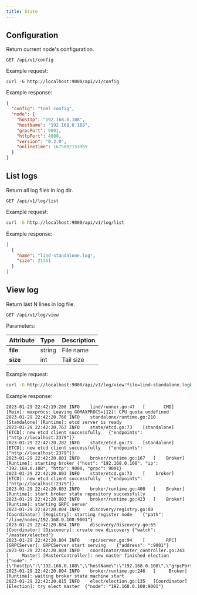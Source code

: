 ```yaml
---
title: State
---
```


## Configuration

Return current node's configuration.

```plaintext
GET /api/v1/config
```

Example request:

```shell
curl -G http://localhost:9000/api/v1/config
```

Example response:

```json
{
  "config": "toml config",
  "node": {
    "hostIp": "192.168.0.108",
    "hostName": "192.168.0.108",
    "grpcPort": 9001,
    "httpPort": 4000,
    "version": "0.2.0",
    "onlineTime": 1675002153969
  }
}
```

## List logs

Return all log files in log dir.

```plaintext
GET /api/v1/log/list
```

Example request:

```sh
curl -G http://localhost:9000/api/v1/log/list
```

Example response:

```json
[
  {
    "name": "lind-standalone.log",
    "size": 21351
  }
]
```

## View log

Return last N lines in log file.

```plaintext
GET /api/v1/log/view
```

Parameters:

| Attribute         | Type           | Description                                                             |
|:------------------|:---------------|:------------------------------------------------------------------------|
| **file**          | string         | File name                                                               |
| **size**          | int            | Tail size                                                               |

Example request:

```sh
curl -G http://localhost:9000/api/v1/log/view?file=lind-standalone.log&size=262144
```

Example response:

```plaintext
2023-01-29 22:42:19.208	INFO	lind/runner.go:47	[       CMD] [Main]: maxprocs: Leaving GOMAXPROCS=[12]: CPU quota undefined
2023-01-29 22:42:20.760	INFO	standalone/runtime.go:210	[Standalone] [Runtime]: etcd server is ready
2023-01-29 22:42:20.763	INFO	state/etcd.go:73	[standalone] [ETCD]: new etcd client successfully	{"endpoints": ["http://localhost:2379"]}
2023-01-29 22:42:20.782	INFO	state/etcd.go:73	[standalone] [ETCD]: new etcd client successfully	{"endpoints": ["http://localhost:2379"]}
2023-01-29 22:42:20.801	INFO	broker/runtime.go:167	[    Broker] [Runtime]: starting broker	{"host": "192.168.0.108", "ip": "192.168.0.108", "http": 9000, "grpc": 9001}
2023-01-29 22:42:20.803	INFO	state/etcd.go:73	[    broker] [ETCD]: new etcd client successfully	{"endpoints": ["http://localhost:2379"]}
2023-01-29 22:42:20.803	INFO	broker/runtime.go:400	[    Broker] [Runtime]: start broker state repository successfully
2023-01-29 22:42:20.803	INFO	broker/runtime.go:423	[    Broker] [Runtime]: starting GRPC server
2023-01-29 22:42:20.804	INFO	discovery/registry.go:80	[Coordinator] [Registry]: starting register node	{"path": "/live/nodes/192.168.0.108:9001"}
2023-01-29 22:42:20.804	INFO	discovery/discovery.go:65	[Coordinator] [Discovery]: create new discovery	{"watch": "/master/elected"}
2023-01-29 22:42:20.804	INFO	rpc/server.go:94	[        RPC] [GRPCServer]: GRPCServer start serving	{"address": ":9001"}
2023-01-29 22:42:20.804	INFO	coordinator/master_controller.go:243	[     Master] [MasterController]: new master finished election	{"node": "{\"hostIp\":\"192.168.0.108\",\"hostName\":\"192.168.0.108\",\"grpcPort\":9001,\"httpPort\":9000,\"version\":\"v0.2.0\",\"onlineTime\":1675003305032}"}
2023-01-29 22:42:20.804	INFO	broker/runtime.go:246	[     Broker] [Runtime]: waiting broker state machine start
2023-01-29 22:42:20.815	INFO	elect/election.go:135	[Coordinator] [Election]: try elect master	{"node": "192.168.0.108:9001"}
```
